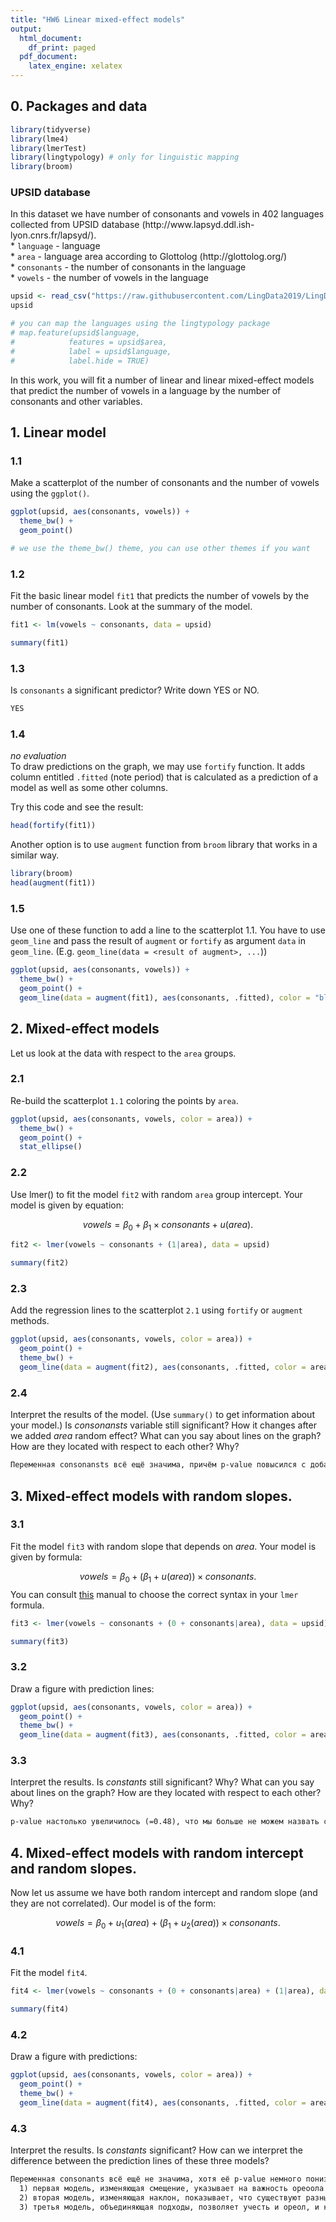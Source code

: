 ```yaml
---
title: "HW6 Linear mixed-effect models"
output:
  html_document:
    df_print: paged
  pdf_document:
    latex_engine: xelatex
---
```


## 0. Packages and data
```r
library(tidyverse)
library(lme4)
library(lmerTest)
library(lingtypology) # only for linguistic mapping
library(broom)
```

### UPSID database
In this dataset we have number of consonants and vowels in 402 languages collected from UPSID database (http://www.lapsyd.ddl.ish-lyon.cnrs.fr/lapsyd/).  
* `language` - language  
* `area` - language area according to Glottolog (http://glottolog.org/)  
* `consonants` - the number of consonants in the language  
* `vowels` - the number of vowels in the language  

```r
upsid <- read_csv("https://raw.githubusercontent.com/LingData2019/LingData2020/master/data/upsid.csv")
upsid
```

```r
# you can map the languages using the lingtypology package
# map.feature(upsid$language, 
#            features = upsid$area,
#            label = upsid$language,
#            label.hide = TRUE)
```

In this work, you will fit a number of linear and linear mixed-effect models that predict the number of vowels in a language by the number of consonants and other variables.

## 1. Linear model

### 1.1 
Make a scatterplot of the number of consonants and the number of vowels using the `ggplot()`.   
```r
ggplot(upsid, aes(consonants, vowels)) +
  theme_bw() +
  geom_point() 
```

```r
# we use the theme_bw() theme, you can use other themes if you want
```
### 1.2
Fit the basic linear model `fit1` that predicts the number of vowels by the number of consonants. Look at the summary of the model.
```r
fit1 <- lm(vowels ~ consonants, data = upsid)

summary(fit1)
```

### 1.3
Is `consonants` a significant predictor? Write down YES or NO.
```1.3
YES
```

### 1.4
*no evaluation*  
To draw predictions on the graph, we may use `fortify` function. It adds column entitled `.fitted` (note period) that is calculated as a prediction of a model as well as some other columns.

Try this code and see the result:

```r
head(fortify(fit1))
```
Another option is to use `augment` function from `broom` library that works in a similar way.

```r
library(broom)
head(augment(fit1))
```

### 1.5
Use one of these function to add a line to the scatterplot 1.1. You have to use `geom_line` and pass the result of `augment` or `fortify` as argument `data` in `geom_line`. (E.g. `geom_line(data = <result of augment>, ...`))

```r
ggplot(upsid, aes(consonants, vowels)) +
  theme_bw() +
  geom_point() +
  geom_line(data = augment(fit1), aes(consonants, .fitted), color = "blue")
```

## 2. Mixed-effect models
Let us look at the data with respect to the `area` groups. 

### 2.1
Re-build the scatterplot `1.1` coloring the points by `area`.
```r
ggplot(upsid, aes(consonants, vowels, color = area)) +
  theme_bw() +
  geom_point() +
  stat_ellipse()
```

### 2.2
Use lmer() to fit the model `fit2` with random `area` group intercept. Your model is given by equation:

$$vowels = \beta_0 + \beta_1 \times consonants + u(area).$$
```r
fit2 <- lmer(vowels ~ consonants + (1|area), data = upsid)

summary(fit2)
```


### 2.3
Add the regression lines to the scatterplot `2.1` using `fortify` or `augment` methods.
```r
ggplot(upsid, aes(consonants, vowels, color = area)) + 
  geom_point() +
  theme_bw() +
  geom_line(data = augment(fit2), aes(consonants, .fitted, color = area))
```

### 2.4
Interpret the results of the model. (Use `summary()` to get information about your model.) Is _consonansts_ variable still significant? How it changes after we added _area_ random effect? What can you say about lines on the graph? How are they located with respect to each other? Why?

```2.4
Переменная consonansts всё ещё значима, причём p-value повысился с добавлением area random effect (0.000905 > 1.63e-06). Линии параллельны и отличаются только смещением -- она определяется соответствующим значением area, к которым был добавлен случайный эффект.
```


## 3. Mixed-effect models with random slopes.
### 3.1
Fit the model `fit3` with random slope that depends on _area_. Your model is given by formula:

$$vowels = \beta_0 + (\beta_1 + u(area))\times consonants.$$
You can consult [this](http://bbolker.github.io/mixedmodels-misc/glmmFAQ.html#model-specification) manual to choose the correct syntax in your `lmer` formula.

```r
fit3 <- lmer(vowels ~ consonants + (0 + consonants|area), data = upsid)

summary(fit3)
```

### 3.2
Draw a figure with prediction lines:

```r
ggplot(upsid, aes(consonants, vowels, color = area)) + 
  geom_point() +
  theme_bw() +
  geom_line(data = augment(fit3), aes(consonants, .fitted, color = area))

```

### 3.3
Interpret the results. Is _constants_ still significant? Why? What can you say about lines on the graph? How are they located with respect to each other? Why?

```3.3
p-value настолько увеличилось (=0.48), что мы больше не можем назвать consonants значимым параметром. Линии при этом больше не параллельны, т.к. мы добавили случайный эффект к наклону -- возможно, именно это повлияло на изменение значимости consonants: случайность наклона перевесила значения этого параметра. Зато они с одинаковым смещением, т.е. начинаются из одной точки независимо от параметра area
```

## 4. Mixed-effect models with random intercept and random slopes.
Now let us assume we have both random intercept and random slope (and they are not correlated). Our model is of the form:

$$vowels = \beta_0 + u_1(area) + (\beta_1 + u_2(area))\times consonants.$$

### 4.1
Fit the model `fit4`.

```r
fit4 <- lmer(vowels ~ consonants + (0 + consonants|area) + (1|area), data = upsid)

summary(fit4)
```

### 4.2
Draw a figure with predictions:  

```r
ggplot(upsid, aes(consonants, vowels, color = area)) + 
  geom_point() +
  theme_bw() +
  geom_line(data = augment(fit4), aes(consonants, .fitted, color = area))
```

### 4.3
Interpret the results. Is _constants_ significant? How can we interpret the difference between the prediction lines of these three models?

```4.3
Переменная consonants всё ещё не значима, хотя её p-value немного понизилась по сравнению с предыдущим (0.41 < 0.48). При этом, линии теперь имеют как разный наклон, так и разное смещение. Разница в предсказаниях модели объясняется тем, к чему мы добавляем случайный эффект: 
  1) первая модель, изменяющая смещение, указывает на важность ореоола для определения количества гласных
  2) вторая модель, изменяющая наклон, показывает, что существуют разные зависимости между количеством гласных и количеством согласных
  3) третья модель, объединяющая подходы, позволяет учесть и ореол, и количество согласных

```
